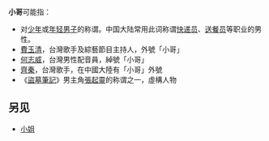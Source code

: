{{wiktionarypar}}
'''小哥'''可能指：
*对[[少年|少年]]或[[年轻人|年轻男子]]的称谓。中国大陆常用此词称谓[[快递员|快递员]]、[[送餐员|送餐员]]等职业的男性。
*[[費玉清|費玉清]]，台灣歌手及綜藝節目主持人，外號「小哥」
*[[何志威|何志威]]，台灣男性配音員，綽號「小哥」
*[[齊秦|齊秦]]，台灣歌手，在中國大陸有「小哥」外號
*《[[盜墓筆記|盜墓筆記]]》男主角[[張起靈|張起靈]]的称谓之一，虛構人物

==另见==
<!-- *[[小弟|小弟]] -->
*[[小姐|小姐]]

{{disambig|X|Cat=二字消歧义}}